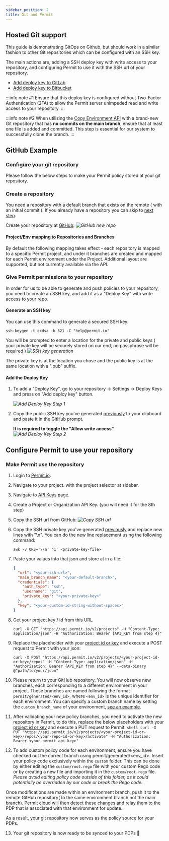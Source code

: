 ```yaml
---
sidebar_position: 2
title: Git and Permit
---
```


## Hosted Git support

This guide is demonstrating GitOps on Github, but should work in a similar fashion to other Git repositories which can be configured
with an SSH key.

The main actions are, adding a SSH deploy key with write access to your repository, and configuring Permit to use it with the SSH
url of your repository.

- [Add deploy key to GitLab](https://docs.gitlab.com/ee/user/project/deploy_keys/)
- [Add deploy key to Bitbucket](https://support.atlassian.com/bitbucket-cloud/docs/set-up-an-ssh-key/)

:::info note #1
Ensure that this deploy key is configured without Two-Factor Authentication (2FA) to allow the Permit server unimpeded read and
write access to your repository.
:::

:::info note #2
When utilizing the [Copy Environment API](https://api.permit.io/v2/redoc#tag/Environments/operation/copy_environment) with a
brand-new Git repository that has **no commits on the main branch**, ensure that at least one file is added and committed. This step
is essential for our system to successfully clone the branch.
:::

## GitHub Example

### Configure your git repository

Please follow the below steps to make your Permit policy stored at your git repository.

### Create a repository

You need a repository with a default branch that exists on the remote ( with an initial commit ).
If you already have a repository you can skip to [next step](#give-permit-permissions-to-your-repository).

Create your repository at [GitHub](https://github.com/new):
_![GitHub new repo](/img/integrations/gitops/github-new-repo.png)_

#### Project/Env mapping to Repositories and Branches

By default the following mapping takes effect - each repository is mapped to a specific Permit project, and under it branches are created and mapped for each Permit environment under the Project.
Additional layout are supported, but not currently available via the API.

### Give Permit permissions to your repository

In order for us to be able to generate and push policies to your repository, you need to create an SSH key,
and add it as a "Deploy Key" with write access to your repo.

#### Generate an SSH key

You can use this command to generate a secured SSH key:

```
ssh-keygen -t ecdsa -b 521 -C "help@permit.io"
```

You will be prompted to enter a location for the private and public keys ( your private key will be securely stored on our end, no passphrase will be required )
_![SSH key generation](/img/integrations/gitops/generate-ssh-key.png)_

The private key is at the location you chose and the public key is at the same location with a ".pub" suffix.

#### Add the Deploy Key

1. To add a "Deploy Key", go to your repository &rarr; Settings &rarr; Deploy Keys and press on "Add deploy key" button.

   _![Add Deploy Key Step 1](/img/integrations/gitops/github-add-deploy-key-1.png)_

2. Copy the public SSH key you've generated [previously](#generate-an-ssh-key) to your clipboard and paste it in the GitHub prompt.

   **It is required to toggle the "Allow write access"**
   _![Add Deploy Key Step 2](/img/integrations/gitops/github-add-deploy-key-2.png)_

## Configure Permit to use your repository

### Make Permit use the repository

1. Login to [Permit.io](https://app.permit.io).

2. Navigate to your project. with the project selector at sidebar.

3. Navigate to [API Keys](https://app.permit.io/settings/api-keys) page.

4. Create a Project or Organization API Key. (you will need it for the 8th step)

5. Copy the SSH url from GitHub:
   _![Copy SSH url](/img/integrations/gitops/github-copy-ssh-url.png)_

6. Copy the SSH private key you've generated [previously](#generate-an-ssh-key) and replace new lines with "\n".
   You can do the new line replacement using the following command:

   ```shell
   awk -v ORS='\\n' '1' <private-key-file>
   ```

7. Paste your values into that json and store at in a file:

   ```json
   {
     "url": "<your-ssh-url>",
     "main_branch_name": "<your-default-branch>",
     "credentials": {
       "auth_type": "ssh",
       "username": "git",
       "private_key": "<your-private-key>"
     },
     "key": "<your-custom-id-string-without-spaces>"
   }
   ```

8. Get your project key / id from this URL

   ```shell
   curl -X GET "https://api.permit.io/v2/projects" -H "Content-Type: application/json" -H "Authorization: Bearer {API_KEY from step 4}"
   ```

9. Replace the placeholder with your [project id or key](https://docs.permit.io/api/examples/get-project-and-env/#get-project-id-or-key) and execute a POST request to Permit with your json:

   ```shell
   curl -X POST "https://api.permit.io/v2/projects/<your-project-id-or-key>/repos" -H "Content-Type: application/json" -H "Authorization: Bearer {API_KEY from step 4}" --data-binary @"path/to/your/json"
   ```

10. Please return to your GitHub repository. You will now observe new branches, each corresponding to a different environment in your project. These branches are named following the format `permit/generated/<env_id>`, where `<env_id>` is the unique identifier for each environment. You can specify a custom branch name by setting the `custom_branch_name` of your environment, [see an example](/api/examples/manage-env#customize-gitops-branch-name).

11. After validating your new policy branches, you need to activate the new repository in Permit,
    to do this, replace the below placeholders with your [project id or key](https://docs.permit.io/api/examples/get-project-and-env/#get-project-id-or-key) and execute a PUT request to Permit:
    `shell
curl -X PUT "https://api.permit.io/v2/projects/<your-project-id-or-key>/repos/<your-repo-id-or-key>/activate" -H "Authorization: Bearer <your-permit-api-key>"
`
12. To add custom policy code for each environment, ensure you have checked out the correct branch using permit/generated/<env_id>. Insert your policy code exclusively within the `custom` folder. This can be done by either editing the `custom/root.rego` file with your custom Rego code or by creating a new file and importing it in the `custom/root.rego` file.
    _Please avoid editing policy code outside of this folder, as it could potentially be overridden by our code or break the Rego code._

Once modifications are made within an environment branch, push it to the remote GitHub repository(To the same environment branch not the main branch). Permit cloud will then detect these changes and relay them to the PDP that is associated with that environment for update.

As a result, your git repository now serves as the policy source for your PDPs.

13. Your git repository is now ready to be synced to your PDPs 🚀

